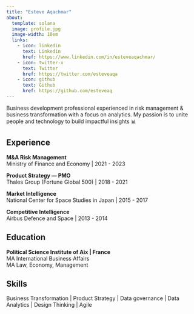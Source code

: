 ```yaml
---
title: "Esteve Aqachmar"
about: 
  template: solana
  image: profile.jpg
  image-width: 10em
  links:
    - icon: linkedin
      text: Linkedin
      href: https://www.linkedin.com/in/esteveaqachmar/
    - icon: twitter-x
      text: Twitter
      href: https://twitter.com/esteveaqa
    - icon: github
      text: Github
      href: https://github.com/esteveaq
---
```


Business development professional experienced in risk management & business transformation with a focus on analytics. My passion is to unite people and technology to build impactful insights 📊

## Experience

**M&A Risk Management**\
Ministry of Finance and Economy \| 2021 - 2023

**Product Strategy — PMO**\
Thales Group (Fortune Global 500) \| 2018 - 2021

**Market Intelligence**\
National Center for Space Studies in Japan \| 2015 - 2017

**Competitive Intelligence**\
Airbus Defence and Space \| 2013 - 2014

## Education

**Political Science Institute of Aix \| France**\
MA International Business Affairs\
MA Law, Economy, Management\

## Skills

Business Transformation \| Product Strategy \| Data governance \| Data Analytics \| Design Thinking \| Agile
